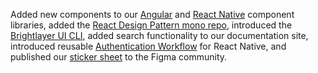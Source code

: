 Added new components to our [Angular](https://brightlayer-ui-components.github.io/angular) and [React Native](https://brightlayer-ui-components.github.io/react-native) component libraries, added the [React Design Pattern mono repo](https://codesandbox.io/s/github/brightlayer-ui/react-design-patterns), introduced the [Brightlayer UI CLI](https://www.npmjs.com/package/@brightlayer-ui/cli), added search functionality to our documentation site, introduced reusable [Authentication Workflow](https://www.npmjs.com/package/@brightlayer-ui/react-native-auth-workflow) for React Native, and published our [sticker sheet](https://www.figma.com/community/file/852558784352181868) to the Figma community.
